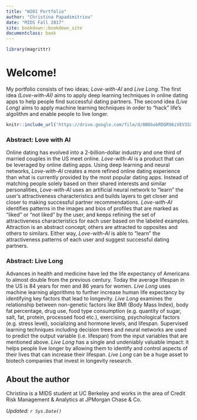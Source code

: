```yaml
---
title: "W201 Portfolio"
author: "Christina Papadimitriou"
date: "MIDS Fall 2017"
site: bookdown::bookdown_site
documentclass: book
---
```


<!-- This won't be displayed but it will initialize your R session. Add any R libraries you need here. -->
```r
library(magrittr)
```


# Welcome! {-}

My portfolio consists of two ideas; _Love-with-AI_ and _Live Long_. The first idea _(Love-with-AI)_ aims to apply deep learning techniques in online dating apps to help people find successful dating partners. The second idea _(Live Long)_ aims to apply machine learning techniques in order to "hack" life's algolithm and enable people to live longer.

<!-- Below this line is just examples of how you can embed video from Google Drive. First you have to enable sharing, then just get the object ID which is that long string between d/ and /preview and will also be appended to any sharing link you generate for your video. -->
<p>
```r
knitr::include_url('https://drive.google.com/file/d/0B6bobRDQR96iVEV3SXJJal9CczQ/preview')
```

### Abstract: Love with AI {-}

Online dating has evolved into a 2-billion-dollar industry and one third of married couples in the US meet online. _Love-with-AI_ is a product that can be leveraged by online dating apps. Using deep learning and neural networks, _Love-with-AI_ creates a more refined online dating experience than what is currently provided by the most popular dating apps. Instead of matching people solely based on their shared interests and similar personalities, _Love-with-AI_ uses an artificial neural network to “learn” the user’s attractiveness characteristics and builds layers to get closer and closer to making successful partner recommendations. _Love-with-AI_ identifies patterns in the images and bios of profiles that are marked as “liked” or “not liked” by the user, and keeps refining the set of attractiveness characteristics for each user based on the labeled examples. Attraction is an abstract concept; others are attracted to opposites and others to similars. Either way, _Love-with-AI_ is able to “learn” the attractiveness patterns of each user and suggest successful dating partners. 

### Abstract: Live Long {-}

Advances in health and medicine have led the life expectancy of Americans to almost double from the previous century. Today the average lifespan in the US is 84 years for men and 86 years for women. _Live Long_ uses machine learning algorithms to further increase human life expectancy by identifying key factors that lead to longevity. _Live Long_ examines the relationship between non-genetic factors like BMI (Body Mass Index), body fat percentage, drug use, food type consumption (e.g. quantity of sugar, salt, fat, protein, processed food etc.), exercising, psychological factors (e.g. stress level), socializing and hormone levels, and lifespan.  Supervised learning techniques including decision trees and neural networks are used to predict the output variable (i.e. lifespan) from the input variables that are mentioned above. _Live Long_ has a single and undeniably valuable impact: it helps people live longer by allowing them to identify and control aspects of their lives that can increase their lifespan. _Live Long_ can be a huge asset to biotech companies that invest in longevity research.

## About the author {-}

Christina is a MIDS student at UC Berkeley and works in the area of Credit Risk Management & Analytics at JPMorgan Chase & Co. 

*Updated: `r Sys.Date()`*
